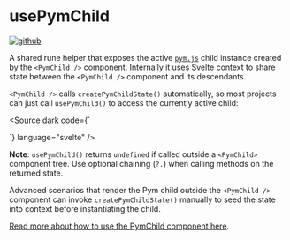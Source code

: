 
<Meta title="stores/usePymChild" />

# usePymChild

[![github](https://badgen.net/badge/icon/GitHub?icon=github&label)](https://github.com/UrbanInstitute/dataviz-components/blob/main/src/lib/Pym/stores.svelte.js)

A shared rune helper that exposes the active [`pym.js`](https://github.com/pymjs/pym.js/) child instance created by the `<PymChild />` component. Internally it uses Svelte context to share state between the `<PymChild />` component and its descendants.

`<PymChild />` calls `createPymChildState()` automatically, so most projects can just call `usePymChild()` to access the currently active child:

<Source dark code={`
<script>

const pymChild = usePymChild();

function resize() {
pymChild?.sendHeight();
}

</script>
`} language="svelte" />

**Note**: `usePymChild()` returns `undefined` if called outside a `<PymChild>` component tree. Use optional chaining (`?.`) when calling methods on the returned state.

Advanced scenarios that render the Pym child outside the `<PymChild />` component can invoke `createPymChildState()` manually to seed the state into context before instantiating the child.

[Read more about how to use the PymChild component here](/docs/components-pymchild--docs).
